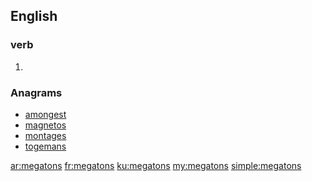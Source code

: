 ==English==

===verb===
{{head|en|noun plural form}}

# {{plural of|megaton|lang=en}}

===Anagrams===
* [[amongest#English|amongest]]
* [[magnetos#English|magnetos]]
* [[montages#English|montages]]
* [[togemans#English|togemans]]

[[ar:megatons]]
[[fr:megatons]]
[[ku:megatons]]
[[my:megatons]]
[[simple:megatons]]
